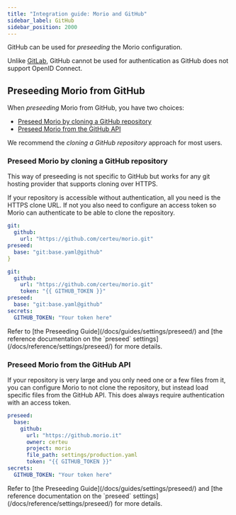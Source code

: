 ```yaml
---
title: "Integration guide: Morio and GitHub"
sidebar_label: GitHub
sidebar_position: 2000
---
```


GitHub can be used for _preseeding_ the Morio configuration. 

<Note>

Unlike
[GitLab](/docs/guides/settings/integrations/gitlab/), GitHub cannot be
used for authentication as GitHub does not support OpenID Connect.

</Note>

## Preseeding Morio from GitHub

When _preseeding_ Morio from GitHub, you have two choices:

- [Preseed Morio by cloning a GitHub
  repository](#preseed-morio-by-cloning-a-github-repository)
- [Preseed Morio from the GitHub API](#preseed-morio-from-the-github-api)

We recommend the _cloning a GitHub repository_ approach for most users.

### Preseed Morio by cloning a GitHub repository

<Tip>
This  way of preseeding is not specific to GitHub but works for any git hosting
provider that supports cloning over HTTPS.
</Tip>

If your repository is accessible without authentication, all you need is the
HTTPS clone URL.  If not you also need to configure an access token so Morio
can authenticate to be able to clone the repository.

<Tabs>
<TabItem value="a" label="Without Authentication">

```yaml
git:
  github:
    url: "https://github.com/certeu/morio.git"
preseed:
  base: "git:base.yaml@github"
}
```

</TabItem>
<TabItem value="b" label="With Authentication">

```yaml
git:
  github:
    url: "https://github.com/certeu/morio.git"
    token: "{{ GITHUB_TOKEN }}"
preseed:
  base: "git:base.yaml@github"
secrets:
  GITHUB_TOKEN: "Your token here"
```

</TabItem>
</Tabs>

<Tip>
Refer to [the Preseeding Guide](/docs/guides/settings/preseed/) and [the
reference documentation on the `preseed`
settings](/docs/reference/settings/preseed/) for more details.
</Tip>

### Preseed Morio from the GitHub API

If your repository is very large and you only need one or a few files from it,
you can configure Morio to not clone the repository, but instead load specific
files from the GitHub API. This does always require authentication with an
access token.

```yaml
preseed:
  base: 
    github:
      url: "https://github.morio.it"
      owner: certeu
      project: morio
      file_path: settings/production.yaml
      token: "{{ GITHUB_TOKEN }}"
secrets:
  GITHUB_TOKEN: "Your token here"
```

<Tip>
Refer to [the Preseeding Guide](/docs/guides/settings/preseed/) and [the
reference documentation on the `preseed`
settings](/docs/reference/settings/preseed/) for more details.
</Tip>

